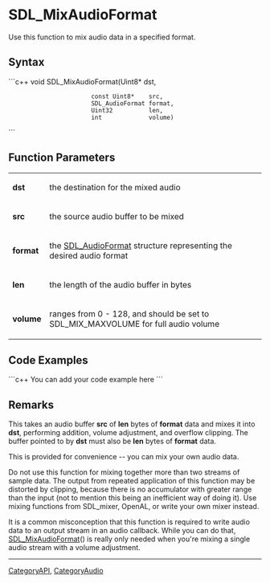 <!-- pragma section-numbers off -->
<!-- pragma disable-camelcase -->

= SDL_MixAudioFormat =
Use this function to mix audio data in a specified format.


== Syntax ==
```c++
void SDL_MixAudioFormat(Uint8*          dst,
                        const Uint8*    src,
                        SDL_AudioFormat format,
                        Uint32          len, 
                        int             volume)
```

== Function Parameters ==
{|
|'''dst'''
|the destination for the mixed audio
|-
|'''src'''
|the source audio buffer to be mixed
|-
|'''format'''
|the [[SDL_AudioFormat]] structure representing the desired audio format
|-
|'''len'''
|the length of the audio buffer in bytes
|-
|'''volume'''
|ranges from 0 - 128, and should be set to SDL_MIX_MAXVOLUME for full audio volume
|}

== Code Examples ==
```c++
You can add your code example here
```

== Remarks ==
This takes an audio buffer '''src''' of '''len''' bytes of '''format''' data and mixes it into '''dst''', performing addition, volume adjustment, and overflow clipping. The buffer pointed to by '''dst''' must also be '''len''' bytes of '''format''' data.

This is provided for convenience -- you can mix your own audio data.

Do not use this function for mixing together more than two streams of sample data. The output from repeated application of this function may be distorted by clipping, because there is no accumulator with greater range than the input (not to mention this being an inefficient way of doing it). Use mixing functions from SDL_mixer, OpenAL, or write your own mixer instead.

It is a common misconception that this function is required to write audio data to an output stream in an audio callback.  While you can do that, [[SDL_MixAudioFormat]]() is really only needed when you're mixing a single audio stream with a volume adjustment.

----
[[CategoryAPI]], [[CategoryAudio]]
